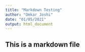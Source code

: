 ```yaml
---
title: "Markdown Testing"
author: "Omkar Joshi"
date: "01/05/2021"
output: html_document
---
```

## This is a markdown file